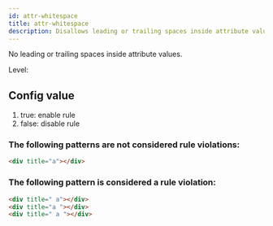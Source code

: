 ```yaml
---
id: attr-whitespace
title: attr-whitespace
description: Disallows leading or trailing spaces inside attribute values to ensure clean and valid HTML.
---
```



No leading or trailing spaces inside attribute values.

Level: <Badge text="Error" variant="danger" />

## Config value

1. true: enable rule
2. false: disable rule

### The following patterns are **not** considered rule violations:

```html
<div title="a"></div>
```

### The following pattern is considered a rule violation:

```html
<div title=" a"></div>
<div title="a "></div>
<div title=" a "></div>
```
